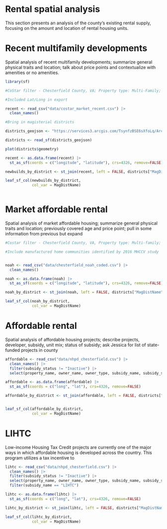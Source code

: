 # Rental spatial analysis

This section presents an analysis of the county’s existing rental supply, focusing on the amount and location of rental housing units. 

# Recent multifamily developments

Spatial analysis of recent multifamily developments; summarize general physical traits and location; talk about price points and contextualize with amenities or no amenities.

```r

library(sf)
```

```r

#CoStar filter - Chesterfield County, VA; Property type: Multi-Family; Construction status: Existing, Proposed, Under Construction; Rent Type: Market; Year Built Min: 2017

#Included Lat/Long in export

recent <- read_csv("data/costar_market_recent.csv") |> 
  clean_names()

#Bring in magisterial districts

districts_geojson <- "https://services3.arcgis.com/TsynfzBSE6sXfoLq/ArcGIS/rest/services/Administrative/FeatureServer/9/query?outFields=*&where=1%3D1&f=geojson"

districts <- read_sf(districts_geojson)

plot(districts$geometry)

recent <- as.data.frame(recent) |> 
  st_as_sf(coords = c("longitude", "latitude"), crs=4326, remove=FALSE)

newbuilds_by_district <- st_join(recent, left = FALSE, districts["MagDistName"])

leaf_sf_col(newbuilds_by_district,
            col_var = MagDistName)



```

# Market affordable rental

Spatial analysis of market affordable housing; summarize general physical traits and location; previously covered age and price point; pull in some information from previous but expand

```r

#Costar filter - Chesterfield County, VA, Property type: Multi-family; Construction status: Existing; Rent Type: Market; Class: B or C; CoStar Building Rating: three or fewer stars

#Include manufactured home communities identified by 2016 MHCCV study


noah <- read_csv("data/chesterfield_noah_coded.csv") |> 
  clean_names()

noah <- as.data.frame(noah) |> 
  st_as_sf(coords = c("longitude", "latitude"), crs=4326, remove=FALSE)

noah_by_district <- st_join(noah, left = FALSE, districts["MagDistName"])

leaf_sf_col(noah_by_district,
            col_var = MagDistName)


```


# Affordable rental

Spatial analysis of affordable housing projects; describe projects, developer, subsidy, unit mix; status of subsidy; ask Jessica for list of state-funded projects in county


```r

affordable <- read_csv("data/nhpd_chesterfield.csv") |> 
  clean_names() |> 
  filter(subsidy_status != "Inactive") |> 
  select(property_name, owner_name, owner_type, subsidy_name, subsidy_subname, assisted_units, known_total_units, lat, long, street_address)

affordable <- as.data.frame(affordable) |> 
  st_as_sf(coords = c("long", "lat"), crs=4326, remove=FALSE)

affordable_by_district <- st_join(affordable, left = FALSE, districts["MagDistName"])


leaf_sf_col(affordable_by_district,
            col_var = MagDistName)

```

# LIHTC

Low-income Housing Tax Credit projects are currently one of the major ways in which affordable housing is developed across the country. This program utilizes a tax incentive to 

```r

lihtc <- read_csv("data/nhpd_chesterfield.csv") |> 
  clean_names() |> 
  filter(subsidy_status != "Inactive") |> 
  select(property_name, owner_name, owner_type, subsidy_name, subsidy_subname, assisted_units, known_total_units, lat, long, street_address) |> 
  filter(subsidy_name == "LIHTC")

lihtc <- as.data.frame(lihtc) |> 
  st_as_sf(coords = c("long", "lat"), crs=4326, remove=FALSE)

lihtc_by_district <- st_join(lihtc, left = FALSE, districts["MagDistName"])

leaf_sf_col(lihtc_by_district,
            col_var = MagDistName)

```